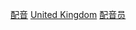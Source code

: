 {{Catnav|頁面分類|人物|職業|各职业美国人|英国演员}}
{{Catnav|頁面分類|人物|職業|動畫關係者|配音員}}
{{Catnav|頁面分類|人物|各國人物|各國演員|英国演员}}
{{Catnav|頁面分類|人物|各職業人物|演员|配音員}}
{{Catnav|頁面分類|...|电视剧|演员|配音員}}
{{Catnav|頁面分類|...|演员|各國演員|英国演员}}

{{catmore}}
{{Commonscat|Voice actors from the United Kingdom}}

[[Category:英国演员|配音]]
[[Category:各國配音員|United Kingdom]]
[[Category:各职业英国人|配音员]]